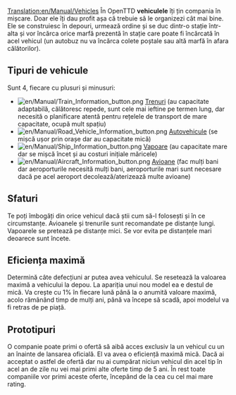 [[Translation:en/Manual/Vehicles]]
{{ro/Manual/Tabelul de conținut}}
În OpenTTD '''vehiculele''' îți țin compania în mișcare. Doar ele îți dau profit așa că trebuie să le organizezi cât mai bine.
Ele se construiesc în depouri, urmează ordine și se duc dintr-o stație într-alta și vor încărca orice marfă prezentă în stație care poate fi încărcată în acel vehicul (un autobuz nu va încărca colete poștale sau altă marfă în afara călătorilor).
== Tipuri de vehicule ==
Sunt 4, fiecare cu plusuri și minusuri:
*[[File:en/Manual/Train Information button.png]] [[ro/Trenuri|Trenuri]] (au capacitate adaptabilă, călătoresc repede, sunt cele mai ieftine pe termen lung, dar necesită o planificare atentă pentru rețelele de transport de mare capacitate, ocupă mult spațiu)
*[[File:en/Manual/Road Vehicle Information button.png]] [[ro/Vehicule rutiere|Autovehicule]] (se mișcă ușor prin orașe dar au capacitate mică)
*[[File:en/Manual/Ship Information button.png]] [[ro/Vapoare|Vapoare]] (au capacitate mare dar se mișcă încet și au costuri inițiale măricele)
*[[File:en/Manual/Aircraft Information button.png]] [[ro/Avioane|Avioane]] (fac mulți bani dar aeroporturile necesită mulți bani, aeroporturile mari sunt necesare dacă pe acel aeroport decolează/aterizează multe avioane)
== Sfaturi ==
Te poți îmbogăți din orice vehicul dacă știi cum să-l folosești și în ce circumstanțe.
Avioanele și trenurile sunt recomandate pe distanțe lungi.
Vapoarele se pretează pe distanțe mici. Se vor evita pe distanțele mari deoarece sunt încete.
== Eficiența maximă ==
Determină câte defecțiuni ar putea avea vehiculul. Se resetează la valoarea maximă a vehicului la depou. La apariția unui nou model ea e destul de mică. Va crește cu 1% în fiecare lună până la o anumită valoare maximă, acolo rămânând timp de mulți ani, până va începe să scadă, apoi modelul va fi retras de pe piață.
== Prototipuri ==
O companie poate primi o ofertă să aibă acces exclusiv la un vehicul cu un an înainte de lansarea oficială. El va avea o eficiență maximă mică. Dacă ai acceptat o astfel de ofertă dar nu ai cumpărat niciun vehicul din acel tip în acel an de zile nu vei mai primi alte oferte timp de 5 ani. În rest toate companiile vor primi aceste oferte, începând de la cea cu cel mai mare rating.